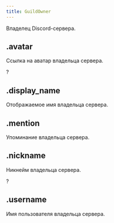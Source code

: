 ```yaml
---
title: GuildOwner
---
```


Владелец Discord-сервера.

## .avatar

Ссылка на аватар владельца сервера.

?<MdnRef dataType="String" />

## .display_name

Отображаемое имя владельца сервера.

<MdnRef dataType="String" />

## .mention

Упоминание владельца сервера.

<MdnRef dataType="String" />

## .nickname

Никнейм владельца сервера.

?<MdnRef dataType="String" />

## .username

Имя пользователя владельца сервера.

<MdnRef dataType="String" />
